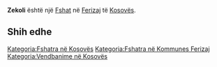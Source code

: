 {{Fshat në Kosovës
 | Emri                = Zekoli
| srp_N_name = Zekoli
| srp_N_FULL_NAME_RO = Zekoli
| srp_N_FULL_NAME_ND_RO = Zekoli
| srp_N_SORT_NAME_RG = ZEKOLI
| srp_N_FULL_NAME_RG = Zekoli
| srp_N_FULL_NAME_ND_RG = Zekoli
| srp_V_name = Zeković
| srp_V_FULL_NAME_RO = Zeković
| srp_V_FULL_NAME_ND_RO = Zekovic
| srp_V_SORT_NAME_RG = ZEKOVIC
| srp_V_FULL_NAME_RG = Zeković
| srp_V_FULL_NAME_ND_RG = Zekovic

 | Emri (Rasa dhanore) = 
 | Figura              = 
 | Shteti              = Kosovo
 | Komuna              = Ferizaj
 | Kodi postar         = 
 | Sipërfaqja          = 

 | Popullsia           = 

 | Regj. i popullsisë  = 
 | Dend. e popullsisë  = 
 | Faqja zyrtare       = 
 <!--- Koordinatat ----> 
 | Gjerësia            = 42.434444
 | Gjatësia            = 20.860833
 | Lartësia            = 
}}
'''Zekoli''' është një [[Fshat]] në [[Ferizaj]] të [[Kosovës]].

<!-- == Gjeografia == -->
<!-- == Historia == -->
<!-- == Demografia == -->
== Shih edhe ==
{{Komuna Ferizaj}}
{{Kosovo-Administrata-Cung}}

[[Kategoria:Fshatra në Kosovës]]
[[Kategoria:Fshatra në Kommunes Ferizaj]]
[[Kategoria:Vendbanime në Kosovës]]